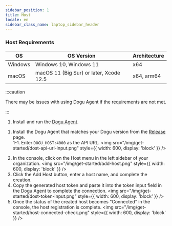 ```yaml
---
sidebar_position: 1
title: Host
locale: en
sidebar_class_name: laptop_sidebar_header
---
```



### Host Requirements

| OS      | OS Version                              | Architecture |
| ------- | --------------------------------------- | ------------ |
| Windows | Windows 10, Windows 11                  | x64          |
| macOS   | macOS 11 (Big Sur) or later, Xcode 12.5 | x64, arm64   |

:::caution

There may be issues with using Dogu Agent if the requirements are not met.

:::

<Tabs groupId="service" defaultValue="cloud" queryString>
<TabItem value="cloud" label="Cloud" default>

1. Install and run the [Dogu Agent](https://dogutech.io/downloads/dogu-agent).

</TabItem>

<TabItem value="self-hosted" label="Self-Hosted" default>

1. Install the Dogu Agent that matches your Dogu version from the [Release](https://github.com/dogu-team/dogu/releases) page.  
   1-1. Enter `DOGU_HOST:4000` as the API URL.
   <img
     src="/img/get-started/dost-api-url-input.png"
     style={{ width: 600, display: 'block' }}
   />

</TabItem>
</Tabs>

2. In the console, click on the Host menu in the left sidebar of your organization.
   <img
     src="/img/get-started/add-host.png"
     style={{ width: 600, display: 'block' }}
   />
3. Click the Add Host button, enter a host name, and complete the creation.
4. Copy the generated host token and paste it into the token input field in the Dogu Agent to complete the connection.
   <img
     src="/img/get-started/dost-token-input.png"
     style={{ width: 600, display: 'block' }}
   />
5. Once the status of the created host becomes "Connected" in the console, the host registration is complete.
   <img
     src="/img/get-started/host-connected-check.png"
     style={{ width: 600, display: 'block' }}
   />
